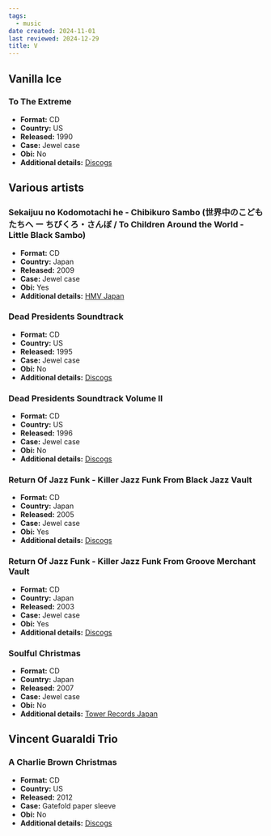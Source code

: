 ```yaml
---
tags:
  - music
date created: 2024-11-01
last reviewed: 2024-12-29
title: V
---
```


## Vanilla Ice

### To The Extreme

- **Format:** CD
- **Country:** US
- **Released:** 1990
- **Case:** Jewel case
- **Obi:** No
- **Additional details:** [Discogs](https://www.discogs.com/release/599648-Vanilla-Ice-To-The-Extreme)

## Various artists

### Sekaijuu no Kodomotachi he - Chibikuro Sambo (世界中のこどもたちへ ー ちびくろ・さんぼ / To Children Around the World - Little Black Sambo) 

- **Format:** CD
- **Country:** Japan
- **Released:** 2009
- **Case:** Jewel case
- **Obi:** Yes
- **Additional details:** [HMV Japan](https://www.hmv.co.jp/en/artist_Childrens_000000000071608/item_Chibikuro-Sambo_3562966)

### Dead Presidents Soundtrack

- **Format:** CD
- **Country:** US
- **Released:** 1995
- **Case:** Jewel case
- **Obi:** No
- **Additional details:** [Discogs](https://www.discogs.com/release/660937-Various-Music-From-The-Motion-Picture-Dead-Presidents)

### Dead Presidents Soundtrack Volume II

- **Format:** CD
- **Country:** US
- **Released:** 1996
- **Case:** Jewel case
- **Obi:** No
- **Additional details:** [Discogs](https://www.discogs.com/release/10074177-Various-Dead-Presidents-Volume-II-Music-From-The-Motion-Picture)

### Return Of Jazz Funk - Killer Jazz Funk From Black Jazz Vault

- **Format:** CD
- **Country:** Japan
- **Released:** 2005
- **Case:** Jewel case
- **Obi:** Yes
- **Additional details:** [Discogs](https://www.discogs.com/release/8754587-Various-Killer-Jazz-Funk-From-Black-Jazz-Vault)

### Return Of Jazz Funk - Killer Jazz Funk From Groove Merchant Vault

- **Format:** CD
- **Country:** Japan
- **Released:** 2003
- **Case:** Jewel case
- **Obi:** Yes
- **Additional details:** [Discogs](https://www.discogs.com/release/2951623-Various-Killer-Jazz-Funk-From-Groove-Merchant-Vault)

### Soulful Christmas

- **Format:** CD
- **Country:** Japan
- **Released:** 2007
- **Case:** Jewel case
- **Obi:** No
- **Additional details:** [Tower Records Japan](https://tower.jp/item/2341419)

## Vincent Guaraldi Trio

### A Charlie Brown Christmas

- **Format:** CD
- **Country:** US
- **Released:** 2012
- **Case:** Gatefold paper sleeve
- **Obi:** No
- **Additional details:** [Discogs](https://www.discogs.com/release/5215660-Vince-Guaraldi-Trio-A-Charlie-Brown-Christmas)
